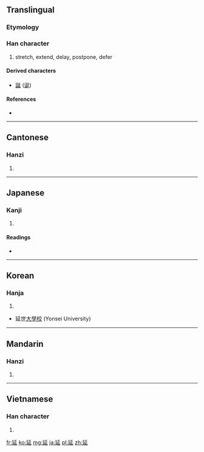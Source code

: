 ==Translingual==

===Etymology===
{{Han compound|丿|㢟|c1=p|c2=s|ls=psc}}

===Han character===
{{Han char|rn=54|rad=廴|as=04|sn=7|four=1240<sub>1</sub>|canj=弓大竹卜一 (NKHYM), 弓大竹卜女 (NKHYV)}}

# stretch, extend, delay, postpone, defer

====Derived characters====
* [[誕]] ([[诞]])

====References====
* {{Han ref|kx=0352.300|dkj=09569|dj=0666.180|hdz=10404.010|uh=5EF6|ud=24310|bh=A9B5|bd=43445}}

----

==Cantonese==

===Hanzi===
{{yue-hanzi|jyut=|y=yin4}}

# {{defn|Cantonese|sort=廴04}}

----

==Japanese==

===Kanji===
{{ja-kanji|grade=6|rs=廴04}}

# {{defn|Japanese|sort=廴04}}

====Readings====
* {{ja-readings|on=[[えん]] (en)|kun=[[のびる]] (nobiru), [[のばす]] (nobasu)}}

----

==Korean==

===Hanja===
{{ko-hanja|hangeul=연|rv=yeon|mr=yŏn}}

# {{defn|Korean|sort=廴04}}
* 延世[[大學校]] (Yonsei University)

----

==Mandarin==

===Hanzi===
{{cmn-hanzi|pin=[[yán]] ([[yan2]])|wg=yen<sup>2</sup>}}

# {{defn|Mandarin|sort=廴04}}

----

==Vietnamese==

===Han character===
{{vi-hantu|[[diên]], [[dang]], [[dan]]|rs=廴04}}

# {{defn|Vietnamese|sort=廴04}}

[[fr:延]]
[[ko:延]]
[[mg:延]]
[[ja:延]]
[[pl:延]]
[[zh:延]]